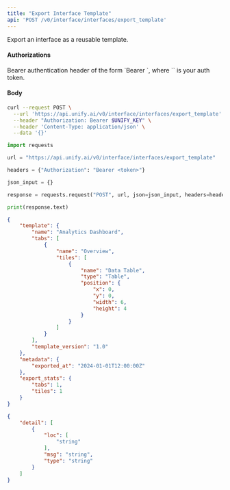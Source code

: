 ```yaml
---
title: "Export Interface Template"
api: 'POST /v0/interface/interfaces/export_template'
---
```

Export an interface as a reusable template.

#### Authorizations

<ParamField header="Authorization" type="string" required="true">
  Bearer authentication header of the form `Bearer <token>`, where `<token>` is your auth token.
</ParamField>

#### Body

<ParamField body="include_metadata" type="boolean"  default="true">

</ParamField>

<ParamField body="description" type="string | null" >

</ParamField>

<ParamField body="tags" type="[string]"  default="[]">

</ParamField>

<ParamField body="template_name" type="string | null" >

</ParamField>

<ParamField body="interface_id" type="string | null" >

</ParamField>

<ParamField body="project" type="string | null" >

</ParamField>

<ParamField body="interface_name" type="string | null" >

</ParamField>

<ParamField body="checkpoint" type="boolean"  default="false">

</ParamField>

<RequestExample>

```bash cURL
curl --request POST \
  --url 'https://api.unify.ai/v0/interface/interfaces/export_template' \
  --header "Authorization: Bearer $UNIFY_KEY" \
  --header 'Content-Type: application/json' \
  --data '{}'
```

```python Python
import requests

url = "https://api.unify.ai/v0/interface/interfaces/export_template"

headers = {"Authorization": "Bearer <token>"}

json_input = {}

response = requests.request("POST", url, json=json_input, headers=headers)

print(response.text)
```

</RequestExample>
<ResponseExample>

```json 200
{
    "template": {
        "name": "Analytics Dashboard",
        "tabs": [
            {
                "name": "Overview",
                "tiles": [
                    {
                        "name": "Data Table",
                        "type": "Table",
                        "position": {
                            "x": 0,
                            "y": 0,
                            "width": 6,
                            "height": 4
                        }
                    }
                ]
            }
        ],
        "template_version": "1.0"
    },
    "metadata": {
        "exported_at": "2024-01-01T12:00:00Z"
    },
    "export_stats": {
        "tabs": 1,
        "tiles": 1
    }
}
```

```json 422
{
    "detail": [
        {
            "loc": [
                "string"
            ],
            "msg": "string",
            "type": "string"
        }
    ]
}
```

</ResponseExample>
